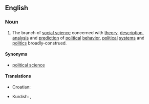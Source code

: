 ==English==
{{wikipedia|Political science}}
===Noun===
{{en-noun|-}}

# The branch of [[social science]] concerned with [[theory]], [[description]], [[analysis]] and [[prediction]] of [[political]] [[behavior]], [[political]] [[system]]s and [[politics]] broadly-construed.

====Synonyms====
* [[political science]] {{i|much more common}}

====Translations====
{{trans-top|branch of social science}}
* Croatian: {{t-|hr|politologija|f}}
{{trans-mid}}
* Kurdish: {{t|ku|siyasetnasî|f}}, {{t|ku|polîtolojî|f}}
{{trans-bottom}}
